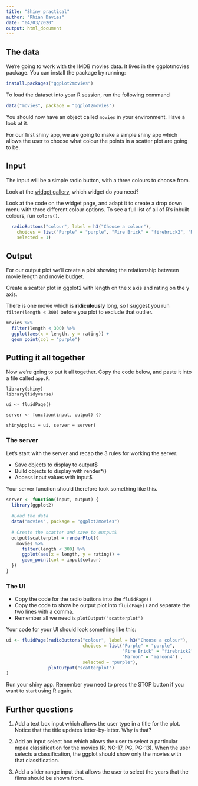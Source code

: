 ```yaml
---
title: "Shiny practical"
author: "Rhian Davies"
date: "04/03/2020"
output: html_document
---
```



## The data

We're going to work with the IMDB movies data. 
It lives in the ggplotmovies package. You can install the package by running:

```r
install.packages("ggplot2movies")
```

To load the dataset into your R session, run the following command

```r
data("movies", package = "ggplot2movies")
```

You should now have an object called `movies` in your environment. 
Have a look at it.

For our first shiny app, we are going to make a simple shiny app which allows the user to choose what colour the points in a scatter plot are going to be.

## Input

The input will be a simple radio button, with a three colours to choose from. 

Look at the [widget gallery](https://shiny.rstudio.com/gallery/widget-gallery.html), which widget do you need?

Look at the code on the widget page, and adapt it to create a drop down menu with three different colour options. To see a full list of all of R's inbuilt colours, run `colors()`.

```r
  radioButtons("colour", label = h3("Choose a colour"),
    choices = list("Purple" = "purple", "Fire Brick" = "firebrick2", "Maroon" = "maroon4") ,
    selected = 1)
```

## Output 

For our output plot we'll create a plot showing the relationship between movie length and movie budget. 

Create a scatter plot in ggplot2 with length on the x axis and rating on the y axis. 

There is one movie which is **ridiculously** long, so I suggest you run `filter(length < 300)` before you plot to exclude that outlier.

```r
movies %>%
  filter(length < 300) %>%
  ggplot(aes(x = length, y = rating)) + 
  geom_point(col = "purple")
```

## Putting it all together

Now we're going to put it all together. Copy the code below, and paste it into a file called `app.R`.

```rapp
library(shiny)
library(tidyverse)

ui <- fluidPage()

server <- function(input, output) {}

shinyApp(ui = ui, server = server)
```

### The server

Let's start with the server and recap the 3 rules for working the server.

* Save objects to display to output$
* Build objects to display with render*()
* Access input values with input$

Your server function should therefore look something like this.

```r
server <- function(input, output) {
  library(ggplot2)
  
  #Load the data
  data("movies", package = "ggplot2movies")
  
  # Create the scatter and save to output$
  output$scatterplot = renderPlot({
    movies %>%
      filter(length < 300) %>%
      ggplot(aes(x = length, y = rating)) + 
      geom_point(col = input$colour)
  })
}
```

### The UI

* Copy the code for the radio buttons into the `fluidPage()`
* Copy the code to show he output plot into `fluidPage()` and separate the two lines with a comma. 
* Remember all we need is `plotOutput("scatterplot")`

Your code for your UI should look something like this:

```r
ui <- fluidPage(radioButtons("colour", label = h3("Choose a colour"),
                             choices = list("Purple" = "purple",
                                            "Fire Brick" = "firebrick2",
                                            "Maroon" = "maroon4") ,
                             selected = "purple"),
                plotOutput("scatterplot")
)
```

Run your shiny app. Remember you need to press the STOP button if you want to start using R again. 

## Further questions

1. Add a text box input which allows the user type in a title for the plot. Notice that the title updates letter-by-letter. Why is that?

1. Add an input select box which allows the user to select a particular mpaa classification for the movies (R, NC-17, PG, PG-13). When the user selects a classification, the ggplot should show only the movies with that classification.

1. Add a slider range input that allows the user to select the years that the films should be shown from.